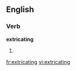 
==English==

===Verb===
'''extricating'''

# {{present participle of|[[extricate]]}}

[[fr:extricating]]
[[vi:extricating]]